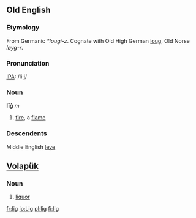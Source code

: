 ==Old English==

===Etymology===
From Germanic ''*lougi-z''.  Cognate with Old High German [[loug]], Old Norse ''løyg-r''.

===Pronunciation===
[[IPA]]: /li:j/

===Noun===
'''līġ''' ''m''
# [[fire]], a [[flame]]

===Descendents===
Middle English [[leye]]



== [[Volapük]] == 
===Noun=== 
# [[liquor]]
[[fr:lig]]
[[io:Lig]]
[[pl:lig]]
[[fi:lig]]